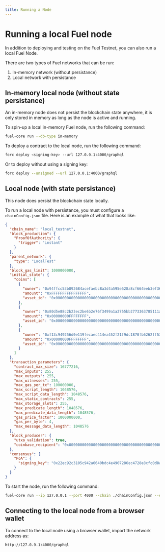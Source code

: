 ```yaml
---
title: Running a Node
---
```


# Running a local Fuel node

In addition to deploying and testing on the Fuel Testnet, you can also run a local Fuel Node.

There are two types of Fuel networks that can be run:

1. In-memory network (without persistance)
2. Local network with persistance

## In-memory local node (without state persistance)

An in-memory node does not persist the blockchain state anywhere, it is only stored in memory as long as the node is active and running.

To spin-up a local in-memory Fuel node, run the following command:

```sh
fuel-core run --db-type in-memory
```

To deploy a contract to the local node, run the following command:

```sh
forc deploy <signing-key> --url 127.0.0.1:4000/graphql
```

Or to deploy without using a signing key:

```sh
forc deploy --unsigned --url 127.0.0.1:4000/graphql
```

## Local node (with state persistance)

This node does persist the blockchain state locally.

To run a local node with persistance, you must configure a `chainConfig.json` file. Here is an example of what that looks like:

```json
{
  "chain_name": "local_testnet",
  "block_production": {
    "ProofOfAuthority": {
      "trigger": "instant"
    }
  },
  "parent_network": {
    "type": "LocalTest"
  },
  "block_gas_limit": 1000000000,
  "initial_state": {
    "coins": [
      {
        "owner": "0x94ffcc53b892684acefaebc8a3d4a595e528a8cf664eeb3ef36f1020b0809d0d",
        "amount": "0xFFFFFFFFFFFFFFFF",
        "asset_id": "0x0000000000000000000000000000000000000000000000000000000000000000"
      },
      {
        "owner": "0x80d5e88c2b23ec2be6b2e76f3499a1a2755bb2773363785111a719513fb57b8e",
        "amount": "0x00000000FFFFFFFF",
        "asset_id": "0x0000000000000000000000000000000000000000000000000000000000000000"
      },
      {
        "owner": "0xf13c949256d0e119fecaec414ea452f21f9dc1870fb6262ff53b37c32cab4749",
        "amount": "0x00000000FFFFFFFF",
        "asset_id": "0x0000000000000000000000000000000000000000000000000000000000000000"
      }
    ]
  },
  "transaction_parameters": {
    "contract_max_size": 16777216,
    "max_inputs": 255,
    "max_outputs": 255,
    "max_witnesses": 255,
    "max_gas_per_tx": 100000000,
    "max_script_length": 1048576,
    "max_script_data_length": 1048576,
    "max_static_contracts": 255,
    "max_storage_slots": 255,
    "max_predicate_length": 1048576,
    "max_predicate_data_length": 1048576,
    "gas_price_factor": 1000000000,
    "gas_per_byte": 4,
    "max_message_data_length": 1048576
  },
  "block_producer": {
    "utxo_validation": true,
    "coinbase_recipient": "0x0000000000000000000000000000000000000000000000000000000000000000"
  },
  "consensus": {
    "PoA": {
      "signing_key": "0x22ec92c3105c942a6640bdc4e4907286ec4728e8cfc0d8ac59aad4d8e1ccaefb"
    }
  }
}
```

To start the node, run the following command:

```sh
fuel-core run --ip 127.0.0.1 --port 4000 --chain ./chainConfig.json --db-path ./.fueldb
```

## Connecting to the local node from a browser wallet

To connect to the local node using a browser wallet, import the network address as:

```sh
http://127.0.0.1:4000/graphql
```
